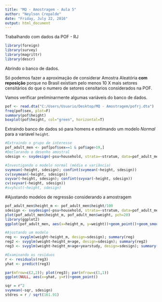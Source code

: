 ```yaml
---
title: "MQ - Amostragem - Aula 5"
author: "Neylson Crepalde"
date: "Friday, July 22, 2016"
output: html_document
---
```


Trabalhando com dados da POF - RJ

```r
library(foreign)
library(survey)
library(magrittr)
library(descr)
```

Abrindo o banco de dados.

Só podemos fazer a aproximação de considerar Amostra Aleatória **com reposição** porque no Brasil existiam pelo menos 10 X mais setores censitários do que o numero de setores censitarios considerados na POF.

Vamos verificar preliminarmente algumas variáveis do banco de dados.

```r
pof <- read.dta("C:/Users/Usuario/Desktop/MQ - Amostragem/pofrj.dta")
freq(pof$sex, plot=F)
summary(pof$height)
boxplot(pof$height, col="green", horizontal=T)
```

Extraindo banco de dados só para homens e estimando um modelo *Normal* para a variavel `height`.

```r
#Extraindo o grupo de interesse
pof_adult_men <- pof[pof$sex==1 & pof$age>19,]
#Declarando o desenho amostral
sdesign <- svydesign(~psu+household, strata=~stratum, data=pof_adult_men, weights=~weightD2)

#Investigando o modelo normal (média e variância)
svymean(~height, sdesign); confint(svymean(~height, sdesign))
cv(svymean(~height, sdesign))
svyvar(~height, sdesign); confint(svyvar(~height, sdesign))
cv(svyvar(~height, sdesign))
#svyhist(~height, sdesign)
```

#Ajustando modelos de regressão considerando a amostragem

```r
pof_adult_men$height_m <- pof_adult_men$height/100
sdesign <- svydesign(~psu+household, strata=~stratum, data=pof_adult_men, weights=~weightD2)
plot(pof_adult_men$height_m, pof_adult_men$weight, pch=20)
library(ggplot2)
ggplot(pof_adult_men, aes(x=height_m, y=weight))+geom_point()+geom_smooth(method="lm")

#Ajustando um modelo
reg <- svyglm(weight~height_m, design=sdesign); summary(reg)
reg2 <- svyglm(weight~height_m+age, design=sdesign); summary(reg2)
reg3 <- svyglm(weight~height_m+age+yearstudy, design=sdesign); summary(reg3)

#Examinando os resíduos
r <- residuals(reg3)
yhat <- predict(reg3)

par(mfrow=c(2,2)); plot(reg3); par(mfrow=c(1,1))
ggplot(NULL, aes(x=yhat, y=r))+geom_point()

sqr = r^2
svymean(~sqr, sdesign)
stdres = r / sqrt(161.91)
```
